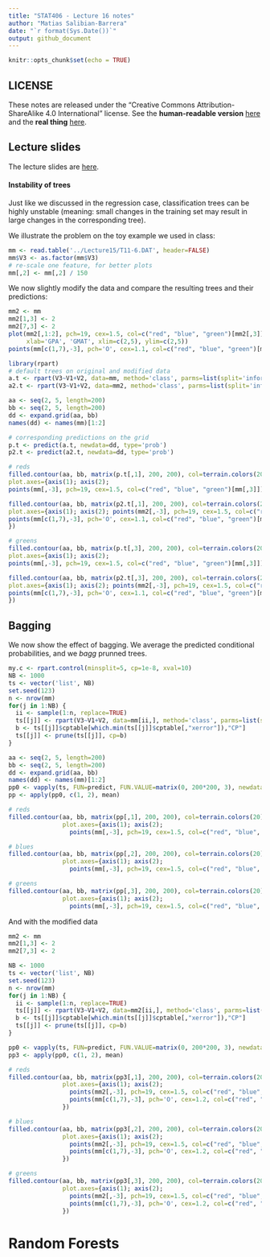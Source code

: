 ```yaml
---
title: "STAT406 - Lecture 16 notes"
author: "Matias Salibian-Barrera"
date: "`r format(Sys.Date())`"
output: github_document
---
```


```r
knitr::opts_chunk$set(echo = TRUE)
```

## LICENSE
These notes are released under the 
"Creative Commons Attribution-ShareAlike 4.0 International" license. 
See the **human-readable version** [here](https://creativecommons.org/licenses/by-sa/4.0/)
and the **real thing** [here](https://creativecommons.org/licenses/by-sa/4.0/legalcode). 

## Lecture slides

The lecture slides are [here](STAT406-17-lecture-16-preliminary.pdf).


#### Instability of trees

Just like we discussed in the regression case, classification 
trees can be highly unstable (meaning: small changes in the training
set may result in large changes in the corresponding tree). 

We illustrate the problem on the toy example we used in class:
```r
mm <- read.table('../Lecture15/T11-6.DAT', header=FALSE)
mm$V3 <- as.factor(mm$V3)
# re-scale one feature, for better plots
mm[,2] <- mm[,2] / 150
```
We now slightly modify the data and compare the resulting trees
and their predictions:

```r
mm2 <- mm
mm2[1,3] <- 2
mm2[7,3] <- 2
plot(mm2[,1:2], pch=19, cex=1.5, col=c("red", "blue", "green")[mm2[,3]],
     xlab='GPA', 'GMAT', xlim=c(2,5), ylim=c(2,5))
points(mm[c(1,7),-3], pch='O', cex=1.1, col=c("red", "blue", "green")[mm[c(1,7),3]])
```

```r
library(rpart)
# default trees on original and modified data
a.t <- rpart(V3~V1+V2, data=mm, method='class', parms=list(split='information'))
a2.t <- rpart(V3~V1+V2, data=mm2, method='class', parms=list(split='information'))

aa <- seq(2, 5, length=200)
bb <- seq(2, 5, length=200)
dd <- expand.grid(aa, bb)
names(dd) <- names(mm)[1:2]

# corresponding predictions on the grid
p.t <- predict(a.t, newdata=dd, type='prob')
p2.t <- predict(a2.t, newdata=dd, type='prob')

# reds
filled.contour(aa, bb, matrix(p.t[,1], 200, 200), col=terrain.colors(20), xlab='GPA', ylab='GMAT',
plot.axes={axis(1); axis(2);
points(mm[,-3], pch=19, cex=1.5, col=c("red", "blue", "green")[mm[,3]])})

filled.contour(aa, bb, matrix(p2.t[,1], 200, 200), col=terrain.colors(20), xlab='GPA', ylab='GMAT',
plot.axes={axis(1); axis(2); points(mm2[,-3], pch=19, cex=1.5, col=c("red", "blue", "green")[mm2[,3]]);
points(mm[c(1,7),-3], pch='O', cex=1.1, col=c("red", "blue", "green")[mm[c(1,7),3]])
})

# greens
filled.contour(aa, bb, matrix(p.t[,3], 200, 200), col=terrain.colors(20), xlab='GPA', ylab='GMAT',
plot.axes={axis(1); axis(2);
points(mm[,-3], pch=19, cex=1.5, col=c("red", "blue", "green")[mm[,3]])})

filled.contour(aa, bb, matrix(p2.t[,3], 200, 200), col=terrain.colors(20), xlab='GPA', ylab='GMAT',
plot.axes={axis(1); axis(2); points(mm2[,-3], pch=19, cex=1.5, col=c("red", "blue", "green")[mm2[,3]]);
points(mm[c(1,7),-3], pch='O', cex=1.1, col=c("red", "blue", "green")[mm[c(1,7),3]])
})
```

<!-- # predictions by color -->

<!-- mpt <- apply(p.t, 1, which.max) -->
<!-- mp2t <- apply(p2.t, 1, which.max) -->

<!-- image(aa, bb, matrix(as.numeric(mpt), 200, 200), col=c('pink', 'lightblue','lightgreen'), xlab='GPA', ylab='GMAT') -->
<!-- points(mm[,-3], pch=19, cex=1.5, col=c("red", "blue", "green")[mm[,3]]) -->

<!-- image(aa, bb, matrix(as.numeric(mp2t), 200, 200), col=c('pink', 'lightblue','lightgreen'), xlab='GPA', ylab='GMAT') -->
<!-- points(mm2[,-3], pch=19, cex=1.5, col=c("red", "blue", "green")[mm2[,3]]) -->
<!-- points(mm[c(1,7),-3], pch='O', cex=1.2, col=c("red", "blue", "green")[mm[c(1,7),3]]) -->

<!-- # Bagging!! -->


## Bagging


We now show the effect of bagging. We average the predicted conditional probabilities,
and we *bagg* prunned trees. 

```r
my.c <- rpart.control(minsplit=5, cp=1e-8, xval=10)
NB <- 1000
ts <- vector('list', NB)
set.seed(123)
n <- nrow(mm)
for(j in 1:NB) {
  ii <- sample(1:n, replace=TRUE)
  ts[[j]] <- rpart(V3~V1+V2, data=mm[ii,], method='class', parms=list(split='information'), control=my.c)
  b <- ts[[j]]$cptable[which.min(ts[[j]]$cptable[,"xerror"]),"CP"]
  ts[[j]] <- prune(ts[[j]], cp=b)
}

aa <- seq(2, 5, length=200)
bb <- seq(2, 5, length=200)
dd <- expand.grid(aa, bb)
names(dd) <- names(mm)[1:2]
pp0 <- vapply(ts, FUN=predict, FUN.VALUE=matrix(0, 200*200, 3), newdata=dd, type='prob')
pp <- apply(pp0, c(1, 2), mean)

# reds
filled.contour(aa, bb, matrix(pp[,1], 200, 200), col=terrain.colors(20), xlab='GPA', ylab='GMAT',
               plot.axes={axis(1); axis(2);
                 points(mm[,-3], pch=19, cex=1.5, col=c("red", "blue", "green")[mm[,3]])})

# blues
filled.contour(aa, bb, matrix(pp[,2], 200, 200), col=terrain.colors(20), xlab='GPA', ylab='GMAT',
               plot.axes={axis(1); axis(2);
                 points(mm[,-3], pch=19, cex=1.5, col=c("red", "blue", "green")[mm[,3]])})

# greens
filled.contour(aa, bb, matrix(pp[,3], 200, 200), col=terrain.colors(20), xlab='GPA', ylab='GMAT',
               plot.axes={axis(1); axis(2); 
                 points(mm[,-3], pch=19, cex=1.5, col=c("red", "blue", "green")[mm[,3]])})
```

<!-- pp2 <- apply(pp, 1, which.max) -->
<!-- pdf('gpa-bagg-pred-rpart.pdf') -->
<!-- image(aa, bb, matrix(as.numeric(pp2), 200, 200), col=c('pink', 'lightblue','lightgreen'), xlab='GPA', ylab='GMAT') -->
<!-- points(mm[,-3], pch=19, cex=1.5, col=c("red", "blue", "green")[mm[,3]]) -->
<!-- dev.off() -->

And with the modified data

```r
mm2 <- mm
mm2[1,3] <- 2
mm2[7,3] <- 2

NB <- 1000
ts <- vector('list', NB)
set.seed(123)
n <- nrow(mm)
for(j in 1:NB) {
  ii <- sample(1:n, replace=TRUE)
  ts[[j]] <- rpart(V3~V1+V2, data=mm2[ii,], method='class', parms=list(split='information'), control=my.c)
  b <- ts[[j]]$cptable[which.min(ts[[j]]$cptable[,"xerror"]),"CP"]
  ts[[j]] <- prune(ts[[j]], cp=b)
}

pp0 <- vapply(ts, FUN=predict, FUN.VALUE=matrix(0, 200*200, 3), newdata=dd, type='prob')
pp3 <- apply(pp0, c(1, 2), mean)

# reds
filled.contour(aa, bb, matrix(pp3[,1], 200, 200), col=terrain.colors(20), xlab='GPA', ylab='GMAT',
               plot.axes={axis(1); axis(2);
                 points(mm2[,-3], pch=19, cex=1.5, col=c("red", "blue", "green")[mm2[,3]]);
                 points(mm[c(1,7),-3], pch='O', cex=1.2, col=c("red", "blue", "green")[mm[c(1,7),3]])
               })

# blues
filled.contour(aa, bb, matrix(pp3[,2], 200, 200), col=terrain.colors(20), xlab='GPA', ylab='GMAT',
               plot.axes={axis(1); axis(2);
                 points(mm2[,-3], pch=19, cex=1.5, col=c("red", "blue", "green")[mm2[,3]]);
                 points(mm[c(1,7),-3], pch='O', cex=1.2, col=c("red", "blue", "green")[mm[c(1,7),3]])
               })

# greens
filled.contour(aa, bb, matrix(pp3[,3], 200, 200), col=terrain.colors(20), xlab='GPA', ylab='GMAT',
               plot.axes={axis(1); axis(2);
                 points(mm2[,-3], pch=19, cex=1.5, col=c("red", "blue", "green")[mm2[,3]]);
                 points(mm[c(1,7),-3], pch='O', cex=1.2, col=c("red", "blue", "green")[mm[c(1,7),3]])
               })
```


<!-- pp4 <- apply(pp3, 1, which.max) -->
<!-- pdf('gpa-bagg-pred2-rpart.pdf') -->
<!-- image(aa, bb, matrix(as.numeric(pp4), 200, 200), col=c('pink', 'lightblue','lightgreen'), xlab='GPA', ylab='GMAT') -->
<!-- points(mm2[,-3], pch=19, cex=1.5, col=c("red", "blue", "green")[mm2[,3]]) -->
<!-- points(mm[c(1,7),-3], pch='O', cex=1.2, col=c("red", "blue", "green")[mm[c(1,7),3]]) -->
<!-- dev.off() -->


# Random Forests


<!-- ### Another example -->


<!-- # http://archive.ics.uci.edu/ml/datasets/ISOLET -->

<!-- #Data Set Information: -->
<!-- # -->
<!-- #This data set was generated as follows. 150 subjects spoke the name  -->
<!-- #of each letter of the alphabet twice. Hence, we have 52 training examples  -->
<!-- #from each speaker. The speakers are grouped into sets of 30 speakers  -->
<!-- #each, and are referred to as isolet1, isolet2, isolet3, isolet4, and  -->
<!-- #isolet5. The data appears in isolet1+2+3+4.data in sequential order,  -->
<!-- #first the speakers from isolet1, then isolet2, and so on. The test set,  -->
<!-- #isolet5, is a separate file. -->
<!-- # -->
<!-- #You will note that 3 examples are missing. I believe they were dropped  -->
<!-- #due to difficulties in recording. -->
<!-- #     The features are described in the paper by Cole and Fanty cited -->
<!-- #     above.  The features include spectral coefficients; contour -->
<!-- #     features, sonorant features, pre-sonorant features, and -->
<!-- #     post-sonorant features.  Exact order of appearance of the -->
<!-- #     features is not known. -->
<!-- #   (a) Fanty, M., Cole, R. (1991).  Spoken letter recognition.  In -->
<!-- #       Lippman, R. P., Moody, J., and Touretzky, D. S. (Eds). -->
<!-- #       Advances in Neural Information Processing Systems 3.  San -->
<!-- #       Mateo, CA: Morgan Kaufmann. -->


<!-- x <- read.table('isolet-train.data', sep=',') -->
<!-- xt <- read.table('isolet-test.data', sep=',') -->

<!-- # 7, 10 -->
<!-- # 13, 14 -->
<!-- # 3 and 26 "C" and "Z" -->

<!-- xa <- x[ x$V618 == 3, ] -->
<!-- xb <- x[ x$V618 == 26, ] -->

<!-- xx <- rbind(xa, xb) -->
<!-- xx$V618 <- as.factor(xx$V618) -->

<!-- xta <- xt[ xt$V618 == 3, ] -->
<!-- xtb <- xt[ xt$V618 == 26, ] -->
<!-- dd <- rbind(xta, xtb) -->
<!-- truth <- as.factor(c(xt1[,618], xt8[,618])) -->


<!-- library(tree) -->
<!-- d.r <- tree(V618 ~., data=xx, split='deviance') -->

<!-- pdf('letters-tree-deviance.pdf') -->
<!-- plot(d.r) -->
<!-- text(d.r, pretty=10, label='yprob', cex=1.1) -->
<!-- dev.off() -->


<!-- d.pr <- predict(d.r, newdata=dd, type='class') -->
<!-- table(truth, d.pr) -->

<!-- u1 <- knn(train=xx[,-618], test=dd[,-618], cl=xx[,618], k = 1) -->
<!-- table(truth, u1) -->

<!-- u5 <- knn(train=xx[,-618], test=dd[,-618], cl=xx[,618], k = 5) -->
<!-- table(truth, u5) -->

<!-- xx$V619 <- as.numeric(xx$V618==3) -->
<!-- d.glm <- glm(V619 ~ . - V618, data=xx, family=binomial) -->

<!-- dd$V618 <- as.factor(dd$V618) -->
<!-- pr.glm <- predict(d.glm, newdata=dd, type='response') -->

<!-- pr.glm <- as.numeric(pr.glm > 0.5) -->
<!-- table(truth, pr.glm) -->


<!-- library(MASS) -->

<!-- xx <- rbind(xa, xb) -->
<!-- xx$V618 <- as.factor(xx$V618) -->
<!-- d.lda <- lda(V618 ~ ., data=xx) -->
<!-- pr.lda <- predict(d.lda, newdata=dd)$class -->
<!-- table(truth, pr.lda) -->



